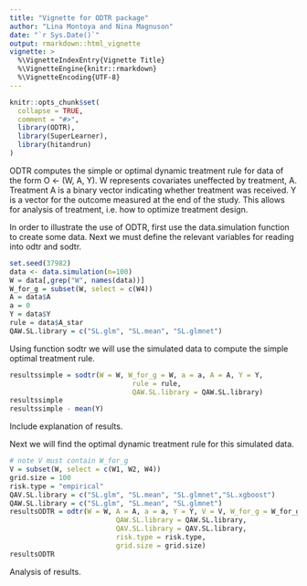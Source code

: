 ```yaml
---
title: "Vignette for ODTR package"
author: "Lina Montoya and Nina Magnuson"
date: "`r Sys.Date()`"
output: rmarkdown::html_vignette
vignette: >
  %\VignetteIndexEntry{Vignette Title}
  %\VignetteEngine{knitr::rmarkdown}
  %\VignetteEncoding{UTF-8}
---
```


```r
knitr::opts_chunk$set(
  collapse = TRUE,
  comment = "#>",
  library(ODTR), 
  library(SuperLearner),
  library(hitandrun)
)
```
\section{Description}
ODTR computes the simple or optimal dynamic treatment rule for data of the form O <- (W, A, Y). W represents covariates uneffected by treatment, A. Treatment A is a binary vector indicating whether treatment was received. Y is a vector for the outcome measured at the end of the study. This allows for analysis of treatment, i.e. how to optimize treatment design.  


\section{Example Using Simulated Data}
In order to illustrate the use of ODTR, first use the data.simulation function to create some data. Next we must define the relevant variables for reading into odtr and sodtr. 
```r
set.seed(37982)
data <- data.simulation(n=100)
W = data[,grep("W", names(data))]
W_for_g = subset(W, select = c(W4))
A = data$A
a = 0
Y = data$Y
rule = data$A_star
QAW.SL.library = c("SL.glm", "SL.mean", "SL.glmnet")

```
\subsection{Finding Simple Dynamic Treatment Rule}
Using function sodtr we will use the simulated data to compute the simple optimal treatment rule.
```r
resultssimple = sodtr(W = W, W_for_g = W, a = a, A = A, Y = Y, 
                              rule = rule, 
                              QAW.SL.library = QAW.SL.library)
resultssimple
resultssimple - mean(Y)
```
Include explanation of results.
\subsection{Finding Optimal Dynamic Treatment Rule}
Next we will find the optimal dynamic treatment rule for this simulated data. 
```r
# note V must contain W_for_g
V = subset(W, select = c(W1, W2, W4))
grid.size = 100
risk.type = "empirical"
QAV.SL.library = c("SL.glm", "SL.mean", "SL.glmnet","SL.xgboost")
QAW.SL.library = c("SL.glm", "SL.mean", "SL.glmnet")
resultsODTR = odtr(W = W, A = A, a = a, Y = Y, V = V, W_for_g = W_for_g,
                          QAW.SL.library = QAW.SL.library, 
                          QAV.SL.library = QAV.SL.library,
                          risk.type = risk.type,
                          grid.size = grid.size)
resultsODTR
```
Analysis of results. 
